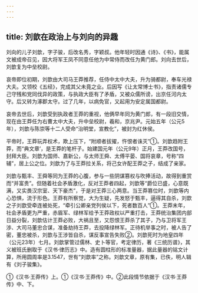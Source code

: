 ```yaml
---
---
---
```

title: 刘歆在政治上与刘向的异趣
---



刘向的儿子刘歆，字子骏，后改名秀，字颖叔。他年轻时因通《诗》、《书》，能属文被成帝召见，因大将军王凤不同意任他为中常侍而改任为黄门郎。刘向去世后，刘歆复为中垒校尉。

哀帝即位初期，刘歆由大司马王莽推荐，任侍中太中大夫，升为骑都尉，奉车光禄大夫。又领校《五经》，完成其父未竟之业。后因写《让太常博士书》，指责诸儒专己守残和党同伐异的政策，与执政大臣有了矛盾，又被众儒所谤，出京任河内太守。后又转为涿郡太守。过了几年，以病免官，又起用为安定属国都尉。

哀帝去世后，刘歆受到执政者王莽的重视，他俩早年同为黄门郎，有一段旧交情，现在由王莽任为右曹太中大夫，升中垒校尉，羲和，京兆尹。元始五年（公元5年），刘歆与陈崇等十二人受命“治明堂，宣教化”，被封为红休侯。

平帝时，王莽玩弄权术，欺上压下，“附顺者拔擢，忤恨者诛灭”①。刘歆趋附王莽，而“典文章’，是王莽的笔杆子。始建国元年（公元9年）正月，王莽改国号，封拜大臣。刘歆为国师、嘉新公，与太师王舜、太傅平晏、国将哀章，号称“四辅”，居上公之位。刘歆为了与王莽拉关系，将己女许配王莽之子，结成了亲家。

刘歆与甄丰、王舜等同为王莽的心腹，参与一些阴谋篡权与吹捧活动，故得到重赏而“并富贵”。但随着社会矛盾激化，反对王莽者四起，刘歆等“爵位已盛，心意既满，又实畏汉宗室、天下豪杰”，于是对王莽三心两意。当王莽篡位时，刘歆等内心恐惧，流于形色。王莽有所察觉，大为生疑，先发怒于甄丰，逼得其自杀，刘歆之子刘歆受牵连被处死，“牵引公卿亲党列侯以下，死者数百人”①。王莽末年，社会矛盾更为严重，赤眉军、绿林军给予王莽政权以严重打击，王莽统治集团内部日益分裂，刘歆估计王莽必败，大祸且至，又怨恨王莽杀了其子，乃与卫将军王涉、大司马董忠合谋，准备劫持王莽，去投降绿林军。正待机举事之时，被人告了密，董忠被杀，刘歆与王涉皆自杀，谋反事宣告失败②。刘歆死时为地皇四年（公元23年）七月。刘歆掌管过儒林、史卜等官，考定律历，著《三统历谱》，其义被班氏删取于《汉书·律历志》中。造有圆柱形的标准量器，据此量器的铭文计算，所用圆周率是3.1547，世有“刘歆率”之称。刘歆文章，原有集，已佚，明人辑有《刘子骏集》。

①《汉书·王莽传》上。①《汉书·王莽传》中。②此段情节依据于《汉书·王莽传》中、下。